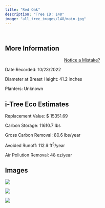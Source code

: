 ```yaml
---
title: "Red Oak"
description: "Tree ID: 148"
image: "all_tree_images/148/main.jpg"
---
```


<br>

## **More Information**
::: column-margin
<center><a class="button" href="https://forms.gle/W6f5nwYxrM33hF4f7">Notice a Mistake?</a></center>
:::


Date Recorded:  10/23/2022

Diameter at Breast Height:  41.2  inches

Planters:  Unknown

## **i-Tree Eco Estimates**


 Replacement Value: $ 15351.69

 Carbon Storage:  11610.7  lbs

 Gross Carbon Removal:  80.6  lbs/year

 Avoided Runoff:  112.6  ft<sup>3</sup>/year

 Air Pollution Removal:  48  oz/year

## **Images**


 ![](all_tree_images/148/IMG_6913.jpg)

 ![](all_tree_images/148/IMG_6915.jpg)

 ![](all_tree_images/148/main.jpg)
